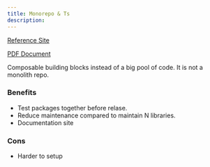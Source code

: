 ```yaml
---
title: Monorepo & Ts
description:
---
```


[Reference Site](https://mike-north.github.io/)

[PDF Document](https://static.frontendmasters.com/resources/2020-10-15-js-typescript-monorepos/js-ts-monorepos.pdf)

Composable building blocks instead of a big pool of code. It is not a monolith
repo.

### Benefits

- Test packages together before relase.
- Reduce maintenance compared to maintain N libraries.
- Documentation site

### Cons

- Harder to setup
